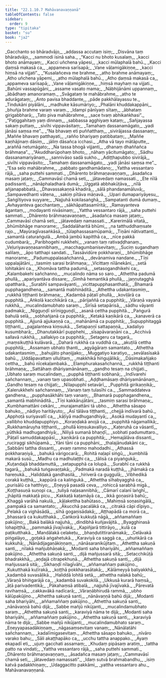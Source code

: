 ```yaml
---
title: "22.1.10.7 Mahāvanavaṇṇanā"
tableOfContents: false
sidebar:
  order: 9
type: "tipitaka"
basket: "su"
book: "ja2"
---
```



<DynamicBreadcrumb />

<Division number="2007" book="ja2">

<Paragraph number="3359" type="verses" book="ja2">
_Gacchanto so bhāradvājo,_  
_addassa accutaṃ isiṃ;_  
_Disvāna taṃ bhāradvājo,_  
_sammodi isinā saha._  

</Paragraph>

</Division>
<Division number="2008" book="ja2">

<Paragraph number="3360" type="verses" book="ja2">
_“Kacci nu bhoto kusalaṃ,_  
_kacci bhoto anāmayaṃ;_  
_Kacci uñchena yāpesi,_  
_kacci mūlaphalā bahū._  

</Paragraph>

</Division>
<Division number="2009" book="ja2">

<Paragraph number="3361" type="verses" book="ja2">
_Kacci ḍaṃsā makasā ca,_  
_appameva sarīsapā;_  
_Vane vāḷamigākiṇṇe,_  
_kacci hiṃsā na vijjati”._  

</Paragraph>

</Division>
<Division number="2010" book="ja2">

<Paragraph number="3362" type="verses" book="ja2">
_“Kusalañceva me brahme,_  
_atho brahme anāmayaṃ;_  
_Atho uñchena yāpemi,_  
_atho mūlaphalā bahū._  

</Paragraph>

</Division>
<Division number="2011" book="ja2">

<Paragraph number="3363" type="verses" book="ja2">
_Atho ḍaṃsā makasā ca,_  
_appameva sarīsapā;_  
_Vane vāḷamigākiṇṇe,_  
_hiṃsā mayhaṃ na vijjati._  

</Paragraph>

</Division>
<Division number="2012" book="ja2">

<Paragraph number="3364" type="verses" book="ja2">
_Bahūni vassapūgāni,_  
_assame vasato mama;_  
_Nābhijānāmi uppannaṃ,_  
_ābādhaṃ amanoramaṃ._  

</Paragraph>

</Division>
<Division number="2013" book="ja2">

<Paragraph number="3365" type="verses" book="ja2">
_Svāgataṃ te mahābrahme,_  
_atho te adurāgataṃ;_  
_Anto pavisa bhaddante,_  
_pāde pakkhālayassu te._  

</Paragraph>

</Division>
<Division number="2014" book="ja2">

<Paragraph number="3366" type="verses" book="ja2">
_Tindukāni piyālāni,_  
_madhuke kāsumāriyo;_  
_Phalāni khuddakappāni,_  
_bhuñja brahme varaṃ varaṃ._  

</Paragraph>

</Division>
<Division number="2015" book="ja2">

<Paragraph number="3367" type="verses" book="ja2">
_Idampi pānīyaṃ sītaṃ,_  
_ābhataṃ girigabbharā;_  
_Tato piva mahābrahme,_  
_sace tvaṃ abhikaṅkhasi”._  

</Paragraph>

</Division>
<Division number="2016" book="ja2">

<Paragraph number="3368" type="verses" book="ja2">
_“Paṭiggahitaṃ yaṃ dinnaṃ,_  
_sabbassa agghiyaṃ kataṃ;_  
_Sañjayassa sakaṃ puttaṃ,_  
_sivīhi vippavāsitaṃ;_  
_Tamahaṃ dassanamāgato,_  
_yadi jānāsi saṃsa me”._  

</Paragraph>

</Division>
<Division number="2017" book="ja2">

<Paragraph number="3369" type="verses" book="ja2">
_“Na bhavaṃ eti puññatthaṃ,_  
_sivirājassa dassanaṃ;_  
_Maññe bhavaṃ patthayati,_  
_rañño bhariyaṃ patibbataṃ;_  
_Maññe kaṇhājinaṃ dāsiṃ,_  
_jāliṃ dāsañca icchasi._  

</Paragraph>

</Division>
<Division number="2018" book="ja2">

<Paragraph number="3370" type="verses" book="ja2">
_Atha vā tayo mātāputte,_  
_araññā netumāgato;_  
_Na tassa bhogā vijjanti,_  
_dhanaṃ dhaññañca brāhmaṇa”._  

</Paragraph>

</Division>
<Division number="2019" book="ja2">

<Paragraph number="3371" type="verses" book="ja2">
_“Akuddharūpohaṃ bhoto,_  
_nāhaṃ yācitumāgato;_  
_Sādhu dassanamariyānaṃ,_  
_sannivāso sadā sukho._  

</Paragraph>

</Division>
<Division number="2020" book="ja2">

<Paragraph number="3372" type="verses" book="ja2">
_Adiṭṭhapubbo sivirājā,_  
_sivīhi vippavāsito;_  
_Tamahaṃ dassanamāgato,_  
_yadi jānāsi saṃsa me”._  

</Paragraph>

</Division>
<Division number="2021" book="ja2">

<Paragraph number="3373" type="verses" book="ja2">
_“Esa selo mahābrahme,_  
_pabbato gandhamādano;_  
_Yattha vessantaro rājā,_  
_saha puttehi sammati._  

</Paragraph>

</Division>
<Division number="2022" book="ja2">

<Paragraph number="3374" type="verses" book="ja2">
_Dhārento brāhmaṇavaṇṇaṃ,_  
_āsadañca masaṃ jaṭaṃ;_  
_Cammavāsī chamā seti,_  
_jātavedaṃ namassati._  

</Paragraph>

</Division>
<Division number="2023" book="ja2">

<Paragraph number="3375" type="verses" book="ja2">
_Ete nīlā padissanti,_  
_nānāphaladharā dumā;_  
_Uggatā abbhakūṭāva,_  
_nīlā añjanapabbatā._  

</Paragraph>

</Division>
<Division number="2024" book="ja2">

<Paragraph number="3376" type="verses" book="ja2">
_Dhavassakaṇṇā khadirā,_  
_sālā phandanamāluvā;_  
_Sampavedhanti vātena,_  
_sakiṃ pītāva māṇavā._  

</Paragraph>

</Division>
<Division number="2025" book="ja2">

<Paragraph number="3377" type="verses" book="ja2">
_Upari dumapariyāyesu,_  
_Saṅgītiyova suyyare;_  
_Najjuhā kokilasaṅghā,_  
_Sampatanti dumā dumaṃ._  

</Paragraph>

</Division>
<Division number="2026" book="ja2">

<Paragraph number="3378" type="verses" book="ja2">
_Avhayanteva gacchantaṃ,_  
_sākhāpattasamīritā;_  
_Ramayanteva āgantaṃ,_  
_modayanti nivāsinaṃ;_  
_Yattha vessantaro rājā,_  
_saha puttehi sammati._  

</Paragraph>

</Division>
<Division number="2027" book="ja2">

<Paragraph number="3379" type="verses" book="ja2">
_Dhārento brāhmaṇavaṇṇaṃ,_  
_āsadañca masaṃ jaṭaṃ;_  
_Cammavāsī chamā seti,_  
_jātavedaṃ namassati._  

</Paragraph>

</Division>
<Division number="2028" book="ja2">

<Paragraph number="3380" type="verses" book="ja2">
_Karerimālā vitatā,_  
_bhūmibhāge manorame;_  
_Saddalāharitā bhūmi,_  
_na tatthuddhaṃsate rajo._  

</Paragraph>

</Division>
<Division number="2029" book="ja2">

<Paragraph number="3381" type="verses" book="ja2">
_Mayūragīvasaṅkāsā,_  
_tūlaphassasamūpamā;_  
_Tiṇāni nātivattanti,_  
_samantā caturaṅgulā._  

</Paragraph>

</Division>
<Division number="2030" book="ja2">

<Paragraph number="3382" type="verses" book="ja2">
_Ambā jambū kapitthā ca,_  
_nīce pakkā cudumbarā;_  
_Paribhogehi rukkhehi,_  
_vanaṃ taṃ rativaḍḍhanaṃ._  

</Paragraph>

</Division>
<Division number="2031" book="ja2">

<Paragraph number="3383" type="verses" book="ja2">
_Veḷuriyavaṇṇasannibhaṃ,_  
_macchagumbanisevitaṃ;_  
_Suciṃ sugandhaṃ salilaṃ,_  
_āpo tatthapi sandati._  

</Paragraph>

</Division>
<Division number="2032" book="ja2">

<Paragraph number="3384" type="verses" book="ja2">
_Tassāvidūre pokkharaṇī,_  
_bhūmibhāge manorame;_  
_Padumuppalasañchannā,_  
_devānamiva nandane._  

</Paragraph>

</Division>
<Division number="2033" book="ja2">

<Paragraph number="3385" type="verses" book="ja2">
_Tīṇi uppalajātāni,_  
_tasmiṃ sarasi brāhmaṇa;_  
_Vicittaṃ nīlānekāni,_  
_setā lohitakāni ca._  

</Paragraph>

</Division>
<Division number="2034" book="ja2">

<Paragraph number="3386" type="verses" book="ja2">
_Khomāva tattha padumā,_  
_setasogandhikehi ca;_  
_Kalambakehi sañchanno,_  
_mucalindo nāma so saro._  

</Paragraph>

</Division>
<Division number="2035" book="ja2">

<Paragraph number="3387" type="verses" book="ja2">
_Athettha padumā phullā,_  
_apariyantāva dissare;_  
_Gimhā hemantikā phullā,_  
_jaṇṇutagghā upattharā._  

</Paragraph>

</Division>
<Division number="2036" book="ja2">

<Paragraph number="3388" type="verses" book="ja2">
_Surabhī sampavāyanti,_  
_vicittapupphasanthatā;_  
_Bhamarā pupphagandhena,_  
_samantā mabhināditā._  

</Paragraph>

</Division>
<Division number="2037" book="ja2">

<Paragraph number="3389" type="verses" book="ja2">
_Athettha udakantasmiṃ,_  
_rukkhā tiṭṭhanti brāhmaṇa;_  
_Kadambā pāṭalī phullā,_  
_koviḷārā ca pupphitā._  

</Paragraph>

</Division>
<Division number="2038" book="ja2">

<Paragraph number="3390" type="verses" book="ja2">
_Aṅkolā kacchikārā ca,_  
_pārijaññā ca pupphitā;_  
_Vāraṇā vayanā rukkhā,_  
_mucalindamubhato saraṃ._  

</Paragraph>

</Division>
<Division number="2039" book="ja2">

<Paragraph number="3391" type="verses" book="ja2">
_Sirīsā setapārisā,_  
_sādhu vāyanti padmakā;_  
_Nigguṇḍī sirīnigguṇḍī,_  
_asanā cettha pupphitā._  

</Paragraph>

</Division>
<Division number="2040" book="ja2">

<Paragraph number="3392" type="verses" book="ja2">
_Paṅgurā bahulā selā,_  
_sobhañjanā ca pupphitā;_  
_Ketakā kaṇikārā ca,_  
_kanaverā ca pupphitā._  

</Paragraph>

</Division>
<Division number="2041" book="ja2">

<Paragraph number="3393" type="verses" book="ja2">
_Ajjunā ajjukaṇṇā ca,_  
_mahānāmā ca pupphitā;_  
_Supupphitaggā tiṭṭhanti,_  
_pajjalanteva kiṃsukā._  

</Paragraph>

</Division>
<Division number="2042" book="ja2">

<Paragraph number="3394" type="verses" book="ja2">
_Setapaṇṇī sattapaṇṇā,_  
_kadaliyo kusumbharā;_  
_Dhanutakkārī pupphehi,_  
_sīsapāvaraṇāni ca._  

</Paragraph>

</Division>
<Division number="2043" book="ja2">

<Paragraph number="3395" type="verses" book="ja2">
_Acchivā sallavā rukkhā,_  
_sallakiyo ca pupphitā;_  
_Setageru ca tagarā,_  
_maṃsikuṭṭhā kulāvarā._  

</Paragraph>

</Division>
<Division number="2044" book="ja2">

<Paragraph number="3396" type="verses" book="ja2">
_Daharā rukkhā ca vuddhā ca,_  
_akuṭilā cettha pupphitā;_  
_Assamaṃ ubhato ṭhanti,_  
_agyāgāraṃ samantato._  

</Paragraph>

</Division>
<Division number="2045" book="ja2">

<Paragraph number="3397" type="verses" book="ja2">
_Athettha udakantasmiṃ,_  
_bahujāto phaṇijjako;_  
_Muggatiyo karatiyo,_  
_sevālasīsakā bahū._  

</Paragraph>

</Division>
<Division number="2046" book="ja2">

<Paragraph number="3398" type="verses" book="ja2">
_Uddāpavattaṃ ulluḷitaṃ,_  
_makkhikā hiṅgujālikā;_  
_Dāsimakañjako cettha,_  
_bahū nīcekaḷambakā._  

</Paragraph>

</Division>
<Division number="2047" book="ja2">

<Paragraph number="3399" type="verses" book="ja2">
_Elamphurakasañchannā,_  
_rukkhā tiṭṭhanti brāhmaṇa;_  
_Sattāhaṃ dhāriyamānānaṃ,_  
_gandho tesaṃ na chijjati._  

</Paragraph>

</Division>
<Division number="2048" book="ja2">

<Paragraph number="3400" type="verses" book="ja2">
_Ubhato saraṃ mucalindaṃ,_  
_pupphā tiṭṭhanti sobhanā;_  
_Indīvarehi sañchannaṃ,_  
_vanaṃ taṃ upasobhati._  

</Paragraph>

</Division>
<Division number="2049" book="ja2">

<Paragraph number="3401" type="verses" book="ja2">
_Aḍḍhamāsaṃ dhāriyamānānaṃ,_  
_Gandho tesaṃ na chijjati;_  
_Nīlapupphī setavārī,_  
_Pupphitā girikaṇṇikā;_  
_Kalerukkhehi sañchannaṃ,_  
_Vanaṃ taṃ tulasīhi ca._  

</Paragraph>

</Division>
<Division number="2050" book="ja2">

<Paragraph number="3402" type="verses" book="ja2">
_Sammaddateva gandhena,_  
_pupphasākhāhi taṃ vanaṃ;_  
_Bhamarā pupphagandhena,_  
_samantā mabhināditā._  

</Paragraph>

</Division>
<Division number="2051" book="ja2">

<Paragraph number="3403" type="verses" book="ja2">
_Tīṇi kakkārujātāni,_  
_tasmiṃ sarasi brāhmaṇa;_  
_Kumbhamattāni cekāni,_  
_murajamattāni tā ubho._  

</Paragraph>

</Division>
<Division number="2052" book="ja2">

<Paragraph number="3404" type="verses" book="ja2">
_Athettha sāsapo bahuko,_  
_nādiyo haritāyuto;_  
_Asī tālāva tiṭṭhanti,_  
_chejjā indīvarā bahū._  

</Paragraph>

</Division>
<Division number="2053" book="ja2">

<Paragraph number="3405" type="verses" book="ja2">
_Apphoṭā suriyavallī ca,_  
_kāḷīyā madhugandhiyā;_  
_Asokā mudayantī ca,_  
_vallibho khuddapupphiyo._  

</Paragraph>

</Division>
<Division number="2054" book="ja2">

<Paragraph number="3406" type="verses" book="ja2">
_Koraṇḍakā anojā ca,_  
_pupphitā nāgamallikā;_  
_Rukkhamāruyha tiṭṭhanti,_  
_phullā kiṃsukavalliyo._  

</Paragraph>

</Division>
<Division number="2055" book="ja2">

<Paragraph number="3407" type="verses" book="ja2">
_Kaṭeruhā ca vāsantī,_  
_yūthikā madhugandhiyā;_  
_Niliyā sumanā bhaṇḍī,_  
_sobhati padumuttaro._  

</Paragraph>

</Division>
<Division number="2056" book="ja2">

<Paragraph number="3408" type="verses" book="ja2">
_Pāṭalī samuddakappāsī,_  
_kaṇikārā ca pupphitā;_  
_Hemajālāva dissanti,_  
_ruciraggi sikhūpamā._  

</Paragraph>

</Division>
<Division number="2057" book="ja2">

<Paragraph number="3409" type="verses" book="ja2">
_Yāni tāni ca pupphāni,_  
_thalajānudakāni ca;_  
_Sabbāni tattha dissanti,_  
_evaṃ rammo mahodadhi._  

</Paragraph>

</Division>
<Division number="2058" book="ja2">

<Paragraph number="3410" type="verses" book="ja2">
_Athassā pokkharaṇiyā,_  
_bahukā vārigocarā;_  
_Rohitā naḷapī siṅgū,_  
_kumbhilā makarā susū._  

</Paragraph>

</Division>
<Division number="2059" book="ja2">

<Paragraph number="3411" type="verses" book="ja2">
_Madhu ca madhulaṭṭhi ca,_  
_tālisā ca piyaṅgukā;_  
_Kuṭandajā bhaddamuttā,_  
_setapupphā ca lolupā._  

</Paragraph>

</Division>
<Division number="2060" book="ja2">

<Paragraph number="3412" type="verses" book="ja2">
_Surabhī ca rukkhā tagarā,_  
_bahukā tuṅgavaṇṭakā;_  
_Padmakā naradā kuṭṭhā,_  
_jhāmakā ca hareṇukā._  

</Paragraph>

</Division>
<Division number="2061" book="ja2">

<Paragraph number="3413" type="verses" book="ja2">
_Haliddakā gandhasilā,_  
_hiriverā ca guggulā;_  
_Vibhedikā corakā kuṭṭhā,_  
_kappūrā ca kaliṅgukā._  

</Paragraph>

</Division>
<Division number="2062" book="ja2">

<Paragraph number="3414" type="verses" book="ja2">
_Athettha sīhabyagghā ca,_  
_purisālū ca hatthiyo;_  
_Eṇeyyā pasadā ceva,_  
_rohiccā sarabhā migā._  

</Paragraph>

</Division>
<Division number="2063" book="ja2">

<Paragraph number="3415" type="verses" book="ja2">
_Koṭṭhasuṇā suṇopi ca,_  
_tuliyā naḷasannibhā;_  
_Cāmarī calanī laṅghī,_  
_jhāpitā makkaṭā picu._  

</Paragraph>

</Division>
<Division number="2064" book="ja2">

<Paragraph number="3416" type="verses" book="ja2">
_Kakkaṭā kaṭamāyā ca,_  
_ikkā goṇasirā bahū;_  
_Khaggā varāhā nakulā,_  
_kāḷakettha bahūtaso._  

</Paragraph>

</Division>
<Division number="2065" book="ja2">

<Paragraph number="3417" type="verses" book="ja2">
_Mahiṃsā soṇasiṅgālā,_  
_pampakā ca samantato;_  
_Ākucchā pacalākā ca,_  
_citrakā cāpi dīpiyo._  

</Paragraph>

</Division>
<Division number="2066" book="ja2">

<Paragraph number="3418" type="verses" book="ja2">
_Pelakā ca vighāsādā,_  
_sīhā gogaṇisādakā;_  
_Aṭṭhapādā ca morā ca,_  
_bhassarā ca kukutthakā._  

</Paragraph>

</Division>
<Division number="2067" book="ja2">

<Paragraph number="3419" type="verses" book="ja2">
_Caṅkorā kukkuṭā nāgā,_  
_aññamaññaṃ pakūjino;_  
_Bakā balākā najjuhā,_  
_dindibhā kuñjavājitā._  

</Paragraph>

</Division>
<Division number="2068" book="ja2">

<Paragraph number="3420" type="verses" book="ja2">
_Byagghinasā lohapiṭṭhā,_  
_pammakā jīvajīvakā;_  
_Kapiñjarā tittirāyo,_  
_kulā ca paṭikutthakā._  

</Paragraph>

</Division>
<Division number="2069" book="ja2">

<Paragraph number="3421" type="verses" book="ja2">
_Mandālakā celakeṭu,_  
_bhaṇḍutittiranāmakā;_  
_Celāvakā piṅgalāyo,_  
_goṭakā aṅgahetukā._  

</Paragraph>

</Division>
<Division number="2070" book="ja2">

<Paragraph number="3422" type="verses" book="ja2">
_Karaviyā ca saggā ca,_  
_uhuṅkārā ca kukkuhā;_  
_Nānādijagaṇākiṇṇaṃ,_  
_nānāsaranikūjitaṃ._  

</Paragraph>

</Division>
<Division number="2071" book="ja2">

<Paragraph number="3423" type="verses" book="ja2">
_Athettha sakuṇā santi,_  
_nīlakā mañjubhāṇakā;_  
_Modanti saha bhariyāhi,_  
_aññamaññaṃ pakūjino._  

</Paragraph>

</Division>
<Division number="2072" book="ja2">

<Paragraph number="3424" type="verses" book="ja2">
_Athettha sakuṇā santi,_  
_dijā mañjussarā sitā;_  
_Setacchikūṭā bhadrakkhā,_  
_aṇḍajā citrapekhuṇā._  

</Paragraph>

</Division>
<Division number="2073" book="ja2">

<Paragraph number="3425" type="verses" book="ja2">
_Athettha sakuṇā santi,_  
_dijā mañjussarā sitā;_  
_Sikhaṇḍī nīlagīvāhi,_  
_aññamaññaṃ pakūjino._  

</Paragraph>

</Division>
<Division number="2074" book="ja2">

<Paragraph number="3426" type="verses" book="ja2">
_Kukutthakā kuḷīrakā,_  
_koṭṭhā pokkharasātakā;_  
_Kālāmeyyā baliyakkhā,_  
_kadambā suvasāḷikā._  

</Paragraph>

</Division>
<Division number="2075" book="ja2">

<Paragraph number="3427" type="verses" book="ja2">
_Haliddā lohitā setā,_  
_athettha nalakā bahū;_  
_Vāraṇā bhiṅgarājā ca,_  
_kadambā suvakokilā._  

</Paragraph>

</Division>
<Division number="2076" book="ja2">

<Paragraph number="3428" type="verses" book="ja2">
_Ukkusā kurarā haṃsā,_  
_āṭā parivadentikā;_  
_Pākahaṃsā atibalā,_  
_najjuhā jīvajīvakā._  

</Paragraph>

</Division>
<Division number="2077" book="ja2">

<Paragraph number="3429" type="verses" book="ja2">
_Pārevatā ravihaṃsā,_  
_cakkavākā nadīcarā;_  
_Vāraṇābhirudā rammā,_  
_ubho kālūpakūjino._  

</Paragraph>

</Division>
<Division number="2078" book="ja2">

<Paragraph number="3430" type="verses" book="ja2">
_Athettha sakuṇā santi,_  
_nānāvaṇṇā bahū dijā;_  
_Modanti saha bhariyāhi,_  
_aññamaññaṃ pakūjino._  

</Paragraph>

</Division>
<Division number="2079" book="ja2">

<Paragraph number="3431" type="verses" book="ja2">
_Athettha sakuṇā santi,_  
_nānāvaṇṇā bahū dijā;_  
_Sabbe mañjū nikūjanti,_  
_mucalindamubhato saraṃ._  

</Paragraph>

</Division>
<Division number="2080" book="ja2">

<Paragraph number="3432" type="verses" book="ja2">
_Athettha sakuṇā santi,_  
_karaviyā nāma te dijā;_  
_Modanti saha bhariyāhi,_  
_aññamaññaṃ pakūjino._  

</Paragraph>

</Division>
<Division number="2081" book="ja2">

<Paragraph number="3433" type="verses" book="ja2">
_Athettha sakuṇā santi,_  
_karaviyā nāma te dijā;_  
_Sabbe mañjū nikūjanti,_  
_mucalindamubhato saraṃ._  

</Paragraph>

</Division>
<Division number="2082" book="ja2">

<Paragraph number="3434" type="verses" book="ja2">
_Eṇeyyapasadākiṇṇaṃ,_  
_nāgasaṃsevitaṃ vanaṃ;_  
_Nānālatāhi sañchannaṃ,_  
_kadalīmigasevitaṃ._  

</Paragraph>

</Division>
<Division number="2083" book="ja2">

<Paragraph number="3435" type="verses" book="ja2">
_Athettha sāsapo bahuko,_  
_nīvāro varako bahu;_  
_Sāli akaṭṭhapāko ca,_  
_ucchu tattha anappako._  

</Paragraph>

</Division>
<Division number="2084" book="ja2">

<Paragraph number="3436" type="verses" book="ja2">
_Ayaṃ ekapadī eti,_  
_ujuṃ gacchati assamaṃ;_  
_Khudaṃ pipāsaṃ aratiṃ,_  
_tattha patto na vindati;_  
_Yattha vessantaro rājā,_  
_saha puttehi sammati._  

</Paragraph>

</Division>
<Division number="2085" book="ja2">

<Paragraph number="3437" type="verses" book="ja2">
_Dhārento brāhmaṇavaṇṇaṃ,_  
_āsadañca masaṃ jaṭaṃ;_  
_Cammavāsī chamā seti,_  
_jātavedaṃ namassati”._  

</Paragraph>

</Division>
<Division number="2086" book="ja2">

<Paragraph number="3438" type="verses" book="ja2">
_Idaṃ sutvā brahmabandhu,_  
_isiṃ katvā padakkhiṇaṃ;_  
_Udaggacitto pakkāmi,_  
_yattha vessantaro ahu._  


</Paragraph>
</Division>

<Paragraph number="3439" type="center" book="ja2">
Mahāvanavaṇṇanā.
</Paragraph>